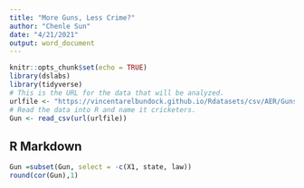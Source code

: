 ---
title: "More Guns, Less Crime?"
author: "Chenle Sun"
date: "4/21/2021"
output: word_document
---

```{r setup, include=FALSE}
knitr::opts_chunk$set(echo = TRUE)
library(dslabs)
library(tidyverse)
# This is the URL for the data that will be analyzed.
urlfile <- "https://vincentarelbundock.github.io/Rdatasets/csv/AER/Guns.csv"
# Read the data into R and name it cricketers.
Gun <- read_csv(url(urlfile))
```

## R Markdown

```{r cars}
Gun =subset(Gun, select = -c(X1, state, law))
round(cor(Gun),1)
```

